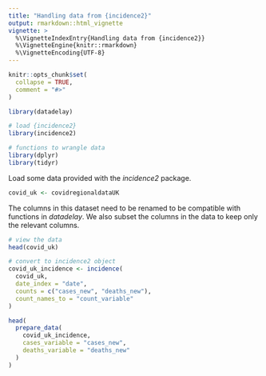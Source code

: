 ```yaml
---
title: "Handling data from {incidence2}"
output: rmarkdown::html_vignette
vignette: >
  %\VignetteIndexEntry{Handling data from {incidence2}}
  %\VignetteEngine{knitr::rmarkdown}
  %\VignetteEncoding{UTF-8}
---
```


```r
knitr::opts_chunk$set(
  collapse = TRUE,
  comment = "#>"
)
```

```r
library(datadelay)

# load {incidence2}
library(incidence2)

# functions to wrangle data
library(dplyr)
library(tidyr)
```

Load some data provided with the _incidence2_ package.

```r
covid_uk <- covidregionaldataUK
```

The columns in this dataset need to be renamed to be compatible with functions in _datadelay_. We also subset the columns in the data to keep only the relevant columns.

```r
# view the data
head(covid_uk)

# convert to incidence2 object
covid_uk_incidence <- incidence(
  covid_uk,
  date_index = "date",
  counts = c("cases_new", "deaths_new"),
  count_names_to = "count_variable"
)

head(
  prepare_data(
    covid_uk_incidence,
    cases_variable = "cases_new",
    deaths_variable = "deaths_new"
  )
)
```


